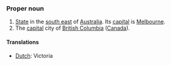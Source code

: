 ===Proper noun===
#[[State]] in the [[south east]] of [[Australia]]. Its [[capital]] is [[Melbourne]].
#The [[capital]] city of [[British Columbia]] ([[Canada]]).
====Translations====
*[[Dutch]]: Victoria
